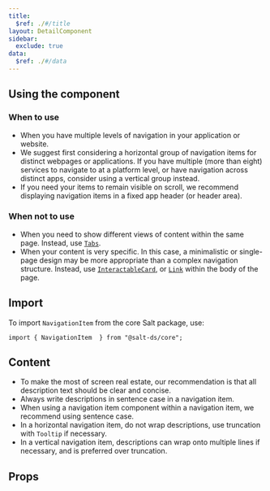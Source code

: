 ```yaml
---
title:
  $ref: ./#/title
layout: DetailComponent
sidebar:
  exclude: true
data:
  $ref: ./#/data
---
```


## Using the component

### When to use

- When you have multiple levels of navigation in your application or website.
- We suggest first considering a horizontal group of navigation items for distinct webpages or applications. If you have multiple (more than eight) services to navigate to at a platform level, or have navigation across distinct apps, consider using a vertical group instead.
- If you need your items to remain visible on scroll, we recommend displaying navigation items in a fixed app header (or header area).

### When not to use

- When you need to show different views of content within the same page. Instead, use [`Tabs`](/salt/components/tabs/).
- When your content is very specific. In this case, a minimalistic or single-page design may be more appropriate than a complex navigation structure. Instead, use [`InteractableCard`](../card), or [`Link`](../link) within the body of the page.

## Import

To import `NavigationItem` from the core Salt package, use:

```
import { NavigationItem  } from "@salt-ds/core";
```

## Content

- To make the most of screen real estate, our recommendation is that all description text should be clear and concise.
- Always write descriptions in sentence case in a navigation item.
- When using a navigation item component within a navigation item, we recommend using sentence case.
- In a horizontal navigation item, do not wrap descriptions, use truncation with `Tooltip` if necessary.
- In a vertical navigation item, descriptions can wrap onto multiple lines if necessary, and is preferred over truncation.

## Props

<PropsTable packageName="core" componentName="NavigationItem" />
